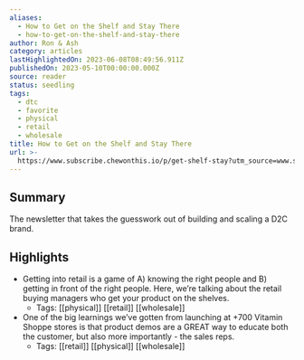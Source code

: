 ```yaml
---
aliases:
  - How to Get on the Shelf and Stay There
  - how-to-get-on-the-shelf-and-stay-there
author: Ron & Ash
category: articles
lastHighlightedOn: 2023-06-08T08:49:56.911Z
publishedOn: 2023-05-10T00:00:00.000Z
source: reader
status: seedling
tags:
  - dtc
  - favorite
  - physical
  - retail
  - wholesale
title: How to Get on the Shelf and Stay There
url: >-
  https://www.subscribe.chewonthis.io/p/get-shelf-stay?utm_source=www.subscribe.chewonthis.io&utm_medium=newsletter&utm_campaign=how-to-get-on-the-shelf-and-stay-there
---
```

## Summary

The newsletter that takes the guesswork out of building and scaling a D2C brand.

## Highlights

- Getting into retail is a game of A) knowing the right people and B) getting in front of the right people. Here, we’re talking about the retail buying managers who get your product on the shelves.
    - Tags: [[physical]] [[retail]] [[wholesale]]
- One of the big learnings we’ve gotten from launching at +700 Vitamin Shoppe stores is that product demos are a GREAT way to educate both the customer, but also more importantly - the sales reps.
    - Tags: [[retail]] [[physical]] [[wholesale]]
